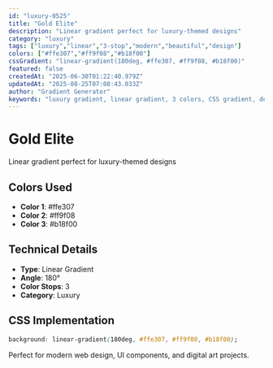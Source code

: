 ```yaml
---
id: "luxury-0525"
title: "Gold Elite"
description: "Linear gradient perfect for luxury-themed designs"
category: "luxury"
tags: ["luxury","linear","3-stop","modern","beautiful","design"]
colors: ["#ffe307","#ff9f08","#b18f00"]
cssGradient: "linear-gradient(180deg, #ffe307, #ff9f08, #b18f00)"
featured: false
createdAt: "2025-06-30T01:22:40.979Z"
updatedAt: "2025-08-25T07:08:43.033Z"
author: "Gradient Generator"
keywords: "luxury gradient, linear gradient, 3 colors, CSS gradient, design, #ffe307, #ff9f08, #b18f00"
---
```


# Gold Elite

Linear gradient perfect for luxury-themed designs

## Colors Used
- **Color 1**: #ffe307
- **Color 2**: #ff9f08
- **Color 3**: #b18f00

## Technical Details
- **Type**: Linear Gradient
- **Angle**: 180°
- **Color Stops**: 3
- **Category**: Luxury

## CSS Implementation
```css
background: linear-gradient(180deg, #ffe307, #ff9f08, #b18f00);
```

Perfect for modern web design, UI components, and digital art projects.
